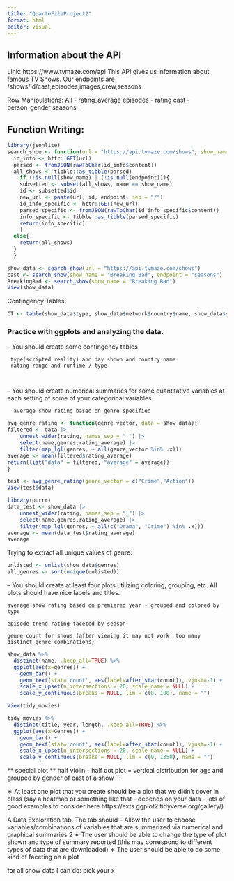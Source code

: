 ```yaml
---
title: "QuartoFileProject2"
format: html
editor: visual
---
```


## Information about the API

Link: https://www.tvmaze.com/api This API gives us information about famous TV Shows. Our endpoints are /shows/id/cast,episodes,images,crew,seasons

Row Manipulations: All - rating_average episodes - rating cast - person_gender seasons\_

## Function Writing:

```r
library(jsonlite)
search_show <- function(url = "https://api.tvmaze.com/shows", show_name = NULL, endpoint = NULL){
  id_info <- httr::GET(url)
  parsed <- fromJSON(rawToChar(id_info$content))
  all_shows <- tibble::as_tibble(parsed)
    if (!is.null(show_name) | (!is.null(endpoint))){
    subsetted <- subset(all_shows, name == show_name)
    id <- subsetted$id
    new_url <- paste(url, id, endpoint, sep = "/")
    id_info_specific <- httr::GET(new_url)
    parsed_specific <- fromJSON(rawToChar(id_info_specific$content))
    info_specific <- tibble::as_tibble(parsed_specific)
    return(info_specific)
    }
  else{
    return(all_shows)
  }
  }

show_data <- search_show(url = "https://api.tvmaze.com/shows")
cast <- search_show(show_name = "Breaking Bad", endpoint = "seasons")
BreakingBad <- search_show(show_name = "Breaking Bad")
View(show_data)
```

Contingency Tables:

```r
CT <- table(show_data$type, show_data$network$country$name, show_data$schedule$days)
```

### Practice with ggplots and analyzing the data.

– You should create some contingency tables

```         
 type(scripted reality) and day shown and country name
 rating range and runtime / type

 
```

– You should create numerical summaries for some quantitative variables at each setting of some of your categorical variables

```         
  average show rating based on genre specified
```
```r
avg_genre_rating <- function(genre_vector, data = show_data){
filtered <- data |>
    unnest_wider(rating, names_sep = "_") |>
    select(name,genres,rating_average) |>
    filter(map_lgl(genres, ~ all(genre_vector %in% .x)))
average <- mean(filtered$rating_average)
return(list("data" = filtered, "average" = average))
}
```

```r
test <- avg_genre_rating(genre_vector = c("Crime","Action"))
View(test$data)
```

```r
library(purrr)
data_test <- show_data |>
    unnest_wider(rating, names_sep = "_") |>
    select(name,genres,rating_average) |>
    filter(map_lgl(genres, ~ all(c("Drama", "Crime") %in% .x)))
average <- mean(data_test$rating_average)
average
```



Trying to extract all unique values of genre:
```r
unlisted <- unlist(show_data$genres)
all_genres <- sort(unique(unlisted))
```

– You should create at least four plots utilizing coloring, grouping, etc. All plots should have nice labels and titles.

```         
average show rating based on premiered year - grouped and colored by type

episode trend rating faceted by season

genre count for shows (after viewing it may not work, too many distinct genre combinations)
```


```r
show_data %>%
  distinct(name, .keep_all=TRUE) %>%
  ggplot(aes(x=genres)) +
    geom_bar() +
    geom_text(stat='count', aes(label=after_stat(count)), vjust=-1) +
    scale_x_upset(n_intersections = 20, scale_name = NULL) +
    scale_y_continuous(breaks = NULL, lim = c(0, 100), name = "")
```
```r
View(tidy_movies)
```


```r
tidy_movies %>%
  distinct(title, year, length, .keep_all=TRUE) %>%
  ggplot(aes(x=Genres)) +
    geom_bar() +
    geom_text(stat='count', aes(label=after_stat(count)), vjust=-1) +
    scale_x_upset(n_intersections = 20, scale_name = NULL) +
    scale_y_continuous(breaks = NULL, lim = c(0, 1350), name = "")
```




** special plot **
half violin - half dot plot = vertical distribution for age and 
grouped by gender of cast of a show
```

∗ At least one plot that you create should be a plot that we didn’t cover in class (say a heatmap or something like that - depends on your data - lots of good examples to consider here https://exts.ggplot2.tidyverse.org/gallery/)

A Data Exploration tab. The tab should – Allow the user to choose variables/combinations of variables that are summarized via numerical and graphical summaries 2 ∗ The user should be able to change the type of plot shown and type of summary reported (this may correspond to different types of data that are downloaded) ∗ The user should be able to do some kind of faceting on a plot

for all show data I can do: pick your x
